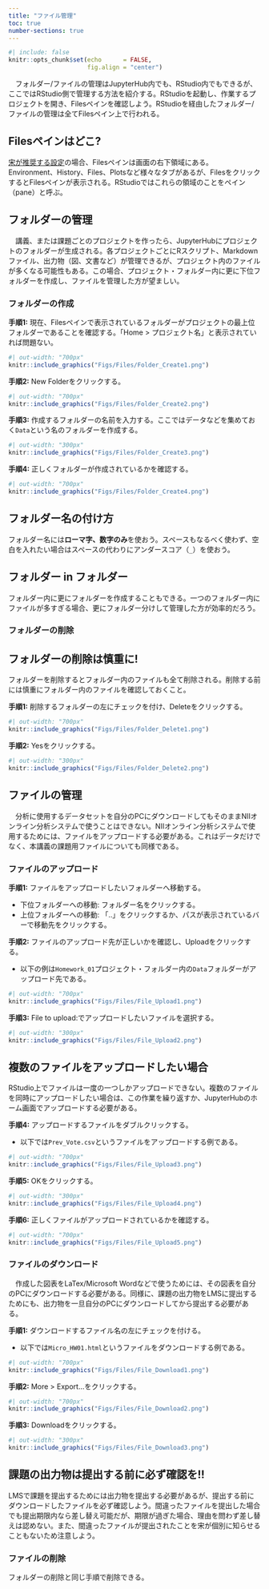 ```yaml
---
title: "ファイル管理"
toc: true
number-sections: true
---
```


```r
#| include: false
knitr::opts_chunk$set(echo      = FALSE,
                      fig.align = "center")
```

　フォルダー/ファイルの管理はJupyterHub内でも、RStudio内でもできるが、ここではRStudio側で管理する方法を紹介する。RStudioを起動し、作業するプロジェクトを開き、Filesペインを確認しよう。RStudioを経由したフォルダー/ファイルの管理は全てFilesペイン上で行われる。

:::{.callout-note}
## Filesペインはどこ?

[宋が推奨する設定](rstudio.html)の場合、Filesペインは画面の右下領域にある。Environment、History、Files、Plotsなど様々なタブがあるが、FilesをクリックするとFilesペインが表示される。RStudioではこれらの領域のことをペイン（pane）と呼ぶ。
:::

## フォルダーの管理

　講義、または課題ごとのプロジェクトを作ったら、JupyterHubにプロジェクトのフォルダーが生成される。各プロジェクトごとにRスクリプト、Markdownファイル、出力物（図、文書など）が管理できるが、プロジェクト内のファイルが多くなる可能性もある。この場合、プロジェクト・フォルダー内に更に下位フォルダーを作成し、ファイルを管理した方が望ましい。

### フォルダーの作成

**手順1:** 現在、Filesペインで表示されているフォルダーがプロジェクトの最上位フォルダーであることを確認する。「Home > プロジェクト名」と表示されていれば問題ない。

```r
#| out-width: "700px"
knitr::include_graphics("Figs/Files/Folder_Create1.png")
```

**手順2:** New Folderをクリックする。

```r
#| out-width: "700px"
knitr::include_graphics("Figs/Files/Folder_Create2.png")
```

**手順3:** 作成するフォルダーの名前を入力する。ここではデータなどを集めておく`Data`という名のフォルダーを作成する。

```r
#| out-width: "300px"
knitr::include_graphics("Figs/Files/Folder_Create3.png")
```

**手順4:** 正しくフォルダーが作成されているかを確認する。

```r
#| out-width: "700px"
knitr::include_graphics("Figs/Files/Folder_Create4.png")
```

:::{.callout-important}
## フォルダー名の付け方

フォルダー名には**ローマ字、数字のみ**を使おう。スペースもなるべく使わず、空白を入れたい場合はスペースの代わりにアンダースコア（`_`）を使おう。
:::

:::{.callout-tip}
## フォルダー in フォルダー

フォルダー内に更にフォルダーを作成することもできる。一つのフォルダー内にファイルが多すぎる場合、更にフォルダー分けして管理した方が効率的だろう。
:::

### フォルダーの削除

:::{.callout-important}
## フォルダーの削除は慎重に!

フォルダーを削除するとフォルダー内のファイルも全て削除される。削除する前には慎重にフォルダー内のファイルを確認しておくこと。
:::

**手順1:** 削除するフォルダーの左にチェックを付け、Deleteをクリックする。

```r
#| out-width: "700px"
knitr::include_graphics("Figs/Files/Folder_Delete1.png")
```

**手順2:** Yesをクリックする。

```r
#| out-width: "300px"
knitr::include_graphics("Figs/Files/Folder_Delete2.png")
```

## ファイルの管理

　分析に使用するデータセットを自分のPCにダウンロードしてもそのままNIIオンライン分析システムで使うことはできない。NIIオンライン分析システムで使用するためには、ファイルをアップロードする必要がある。これはデータだけでなく、本講義の課題用ファイルについても同様である。

### ファイルのアップロード

**手順1:** ファイルをアップロードしたいフォルダーへ移動する。

* 下位フォルダーへの移動: フォルダー名をクリックする。
* 上位フォルダーへの移動: 「<i class="bi bi-arrow-90deg-up"></i>..」をクリックするか、パスが表示されているバーで移動先をクリックする。

**手順2:** ファイルのアップロード先が正しいかを確認し、Uploadをクリックする。

* 以下の例は`Homework_01`プロジェクト・フォルダー内の`Data`フォルダーがアップロード先である。

```r
#| out-width: "700px"
knitr::include_graphics("Figs/Files/File_Upload1.png")
```

**手順3:** File to upload:でアップロードしたいファイルを選択する。

```r
#| out-width: "300px"
knitr::include_graphics("Figs/Files/File_Upload2.png")
```

:::{.callout-note}
## 複数のファイルをアップロードしたい場合

RStudio上でファイルは一度の一つしかアップロードできない。複数のファイルを同時にアップロードしたい場合は、この作業を繰り返すか、JupyterHubのホーム画面でアップロードする必要がある。
:::

**手順4:** アップロードするファイルをダブルクリックする。

* 以下では`Prev_Vote.csv`というファイルをアップロードする例である。

```r
#| out-width: "700px"
knitr::include_graphics("Figs/Files/File_Upload3.png")
```

**手順5:** OKをクリックする。

```r
#| out-width: "300px"
knitr::include_graphics("Figs/Files/File_Upload4.png")
```

**手順6:** 正しくファイルがアップロードされているかを確認する。

```r
#| out-width: "700px"
knitr::include_graphics("Figs/Files/File_Upload5.png")
```

### ファイルのダウンロード

　作成した図表をLaTex/Microsoft Wordなどで使うためには、その図表を自分のPCにダウンロードする必要がある。同様に、課題の出力物をLMSに提出するためにも、出力物を一旦自分のPCにダウンロードしてから提出する必要がある。

**手順1:** ダウンロードするファイル名の左にチェックを付ける。

* 以下では`Micro_HW01.html`というファイルをダウンロードする例である。

```r
#| out-width: "700px"
knitr::include_graphics("Figs/Files/File_Download1.png")
```

**手順2:** More > Export...をクリックする。

```r
#| out-width: "700px"
knitr::include_graphics("Figs/Files/File_Download2.png")
```

**手順3:** Downloadをクリックする。

```r
#| out-width: "300px"
knitr::include_graphics("Figs/Files/File_Download3.png")
```

:::{.callout-important}
## 課題の出力物は提出する前に必ず確認を!!

LMSで課題を提出するためには出力物を提出する必要があるが、提出する前にダウンロードしたファイルを必ず確認しよう。間違ったファイルを提出した場合でも提出期限内なら差し替え可能だが、期限が過ぎた場合、理由を問わず差し替えは認めない。また、間違ったファイルが提出されたことを宋が個別に知らせることもないため注意しよう。
:::

### ファイルの削除

フォルダーの削除と同じ手順で削除できる。